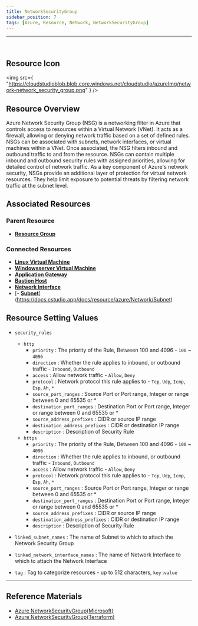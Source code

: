```yaml
---
title: NetworkSecurityGroup
sidebar_position: 7
tags: [Azure, Resource, Network, NetworkSecurityGroup]
---
```


<hr />
<br />

## Resource Icon

<img
    src={
        "https://cloudstudioblob.blob.core.windows.net/cloudstudio/azureImg/network-network_security_group.png"
    }
/>

## Resource Overview

Azure Network Security Group (NSG) is a networking filter in Azure that controls access to resources within a Virtual Network (VNet). 
It acts as a firewall, allowing or denying network traffic based on a set of defined rules.
NSGs can be associated with subnets, network interfaces, or virtual machines within a VNet. 
Once associated, the NSG filters inbound and outbound traffic to and from the resource.
NSGs can contain multiple inbound and outbound security rules with assigned priorities, allowing for detailed control of network traffic.
As a key component of Azure's network security, NSGs provide an additional layer of protection for virtual network resources. 
They help limit exposure to potential threats by filtering network traffic at the subnet level.

## Associated Resources

### Parent Resource

-   [**Resource Group**](https://docs.cstudio.app/en/docs/resource/azure/Base/ResourceGroup)

### Connected Resources

-   [**Linux Virtual Machine**](https://docs.cstudio.app/en/docs/resource/azure/Compute/LinuxVirtualMachine)
-   [**Windowsserver Virtual Machine**](https://docs.cstudio.app/en/docs/resource/azure/Compute/WindowsserverVirtualMachine)
-   [**Application Gateway**](https://docs.cstudio.app/en/docs/resource/azure/Network/ApplicationGateway)
-   [**Bastion Host**](https://docs.cstudio.app/en/docs/resource/azure/Network/BastionHost)
-   [**Network Interface**](https://docs.cstudio.app/en/docs/resource/azure/Network/NetworkInterface)
-   [- [**Subnet**](https://docs.cstudio.app/en/docs/resource/azure/Network/Subnet)](https://docs.cstudio.app/docs/resource/azure/Network/Subnet)

## Resource Setting Values

-   `security_rules`

    -   `http`
        -   `priority` : The priority of the Rule, Between 100 and 4096 - `100` ~ `4096`
        -   `direction` : Whether the rule applies to inbound, or outbound traffic - `Inbound`, `Outbound`
        -   `access` : Allow network traffic - `Allow`, `Deny`
        -   `protocol` : Network protocol this rule applies to - `Tcp`, `Udp`, `Icmp`, `Esp`, `Ah`, `*`
        -   `source_port_ranges` : Source Port or Port range, Integer or range between 0 and 65535 or *
        -   `destination_port_ranges` : Destination Port or Port range, Integer or range between 0 and 65535 or *
        -   `source_address_prefixes` : CIDR or source IP range
        -   `destination_address_prefixes` : CIDR or destination IP range
        -   `description` : Description of Security Rule
    -   `https`
        -   `priority` : The priority of the Rule, Between 100 and 4096 - `100` ~ `4096`
        -   `direction` : Whether the rule applies to inbound, or outbound traffic - `Inbound`, `Outbound`
        -   `access` : Allow network traffic - `Allow`, `Deny`
        -   `protocol` : Network protocol this rule applies to - `Tcp`, `Udp`, `Icmp`, `Esp`, `Ah`, `*`
        -   `source_port_ranges` : Source Port or Port range, Integer or range between 0 and 65535 or *
        -   `destination_port_ranges` : Destination Port or Port range, Integer or range between 0 and 65535 or *
        -   `source_address_prefixes` : CIDR or source IP range
        -   `destination_address_prefixes` : CIDR or destination IP range
        -   `description` : Description of Security Rule

-   `linked_subnet_names` : The name of Subnet to which to attach the Network Security Group

-   `linked_network_interface_names` : The name of Network Interface to which to attach the Network Interface
-   `tag` : Tag to categorize resources - up to 512 characters, `key` :`value`
---

## Reference Materials

-   [Azure NetworkSecurityGroup(Microsoft)](https://learn.microsoft.com/en-us/azure/virtual-network/network-security-groups-overview)
-   [Azure NetworkSecurityGroup(Terraform)](https://registry.terraform.io/providers/hashicorp/azurerm/latest/docs/resources/network_security_group)

